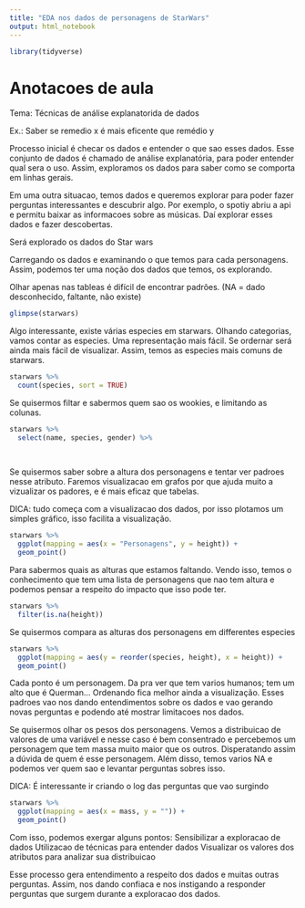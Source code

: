 ```yaml
---
title: "EDA nos dados de personagens de StarWars"
output: html_notebook
---
```


```r
library(tidyverse)
```


# Anotacoes de aula
  
  Tema: Técnicas de análise explanatorida de dados
  
  Ex.: Saber se remedio x é mais eficente que remédio y

Processo inicial é checar os dados e entender o que sao esses dados. Esse conjunto de dados é chamado de análise explanatória, para poder entender qual sera o uso. Assim, exploramos os dados para saber como se comporta em linhas gerais.

Em uma outra situacao, temos dados e queremos explorar para poder fazer perguntas interessantes e descubrir algo. Por exemplo, o spotiy abriu a api e permitu baixar as informacoes sobre as músicas. Daí explorar esses dados e fazer descobertas.


Será explorado os dados do Star wars


Carregando os dados e examinando o que temos para cada personagens.
Assim, podemos ter uma noção dos dados que temos, os explorando.

Olhar apenas nas tableas é difícil de encontrar padrões.
(NA = dado desconhecido, faltante, não existe)
```r
glimpse(starwars)
```

Algo interessante, existe várias especies em starwars. 
Olhando categorias, vamos contar as especies. Uma representação mais fácil. Se ordernar será ainda mais fácil de visualizar. 
Assim, temos as especies mais comuns de starwars. 

```r
starwars %>% 
  count(species, sort = TRUE)
```

Se quisermos filtar e sabermos quem sao os wookies, e limitando as colunas.

```r
starwars %>%
  select(name, species, gender) %>%
  
  
```


Se quisermos saber sobre a altura dos personagens e tentar ver padroes nesse atributo. Faremos visualizacao em grafos por que ajuda muito a vizualizar os padores, e é mais eficaz que tabelas.

DICA: tudo começa com a visualizacao dos dados, por isso plotamos um simples gráfico, isso facilita a visualização.

```r
starwars %>%
  ggplot(mapping = aes(x = "Personagens", y = height)) +
  geom_point()
```

Para sabermos quais as alturas que estamos faltando. Vendo isso, temos o conhecimento que tem uma lista de personagens que nao tem altura e podemos pensar a respeito do impacto que isso pode ter.

```r
starwars %>%
  filter(is.na(height))
```


Se quisermos compara as alturas dos personagens em differentes especies


```r
starwars %>%
  ggplot(mapping = aes(y = reorder(species, height), x = height)) +
  geom_point()
```
Cada ponto é um personagem. Da pra ver que tem varios humanos; tem um alto que é Querman... Ordenando fica melhor ainda a visualização. Esses padroes vao nos dando entendimentos sobre os dados e vao gerando novas perguntas e podendo até mostrar limitacoes nos dados.


Se quisermos olhar os pesos dos personagens. Vemos a distribuicao de valores de uma variável e nesse caso é bem consentrado e percebemos um personagem que tem massa muito maior que os outros. Disperatando assim a dúvida de quem é esse personagem. Além disso, temos varios NA e  podemos ver quem sao e levantar perguntas sobres isso.


DICA: É interessante ir criando o log das perguntas que vao surgindo

```r
starwars %>%
  ggplot(mapping = aes(x = mass, y = "")) +
  geom_point()
```

Com isso, podemos exergar alguns pontos: 
  Sensibilizar a exploracao de dados
  Utilizacao de técnicas para entender dados 
  Visualizar os valores dos atributos para analizar sua distribuicao
  
Esse processo gera entendimento a respeito dos dados e muitas outras perguntas. Assim, nos dando confiaca e nos instigando a responder perguntas que surgem durante a exploracao dos dados.
